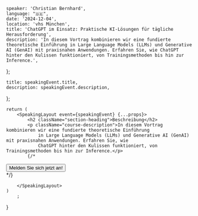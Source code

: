 
    speaker: 'Christian Bernhard',
    language: "🇩🇪",
    date: '2024-12-04',
    location: 'vhs München',
    title: 'ChatGPT im Einsatz: Praktische KI-Lösungen für tägliche Herausforderung',
    description: 'In diesem Vortrag kombinieren wir eine fundierte theoretische Einführung in Large Language Models (LLMs) und Generative AI (GenAI) mit praxisnahen Anwendungen. Erfahren Sie, wie ChatGPT hinter den Kulissen funktioniert, von Trainingsmethoden bis hin zur Inference.',
};

    title: speakingEvent.title,
    description: speakingEvent.description,
};

    return (
        <SpeakingLayout event={speakingEvent} {...props}>
            <h2 className="section-heading">Beschreibung</h2>
            <p className="course-description">In diesem Vortrag kombinieren wir eine fundierte theoretische Einführung
                in Large Language Models (LLMs) und Generative AI (GenAI) mit praxisnahen Anwendungen. Erfahren Sie, wie
                ChatGPT hinter den Kulissen funktioniert, von Trainingsmethoden bis hin zur Inference.</p>
            {/*
<div className="flex justify-center">
    <Button
        href="https://www.vhs-pullach.de/suche/kursdetails.html?courseId=503-C-5030742"
        variant="primary" className="mt-4">
        Melden Sie sich jetzt an!
    </Button>
</div>
*/}

        </SpeakingLayout>
    )
        ;
}
